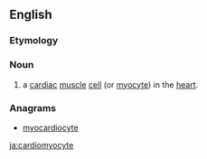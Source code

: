 ==English==

===Etymology===
{{prefix|cardio|myocyte}}

===Noun===
{{en-noun}}
{{wikipedia}}

# a [[cardiac]] [[muscle]] [[cell]] (or [[myocyte]]) in the [[heart]].

===Anagrams===
* [[myocardiocyte#English|myocardiocyte]]

[[ja:cardiomyocyte]]